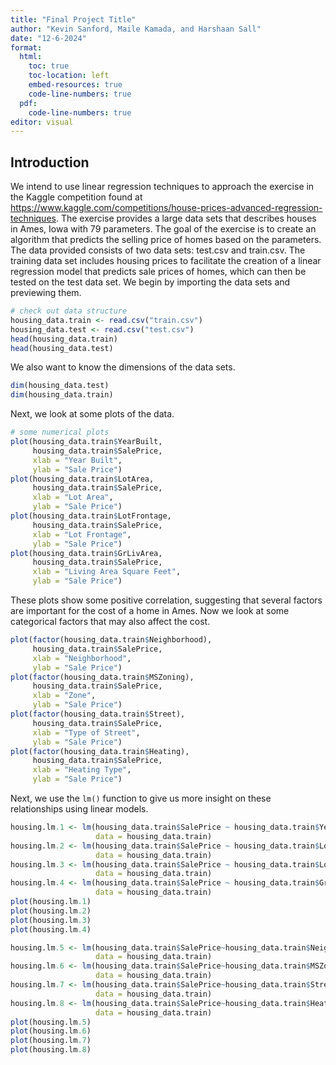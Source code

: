 ```yaml
---
title: "Final Project Title"
author: "Kevin Sanford, Maile Kamada, and Harshaan Sall"
date: "12-6-2024"
format:
  html:
    toc: true
    toc-location: left
    embed-resources: true
    code-line-numbers: true
  pdf:
    code-line-numbers: true
editor: visual
---
```


## Introduction

We intend to use linear regression techniques to approach the exercise in the Kaggle competition found at [https://www.kaggle.com/competitions/house-prices-advanced-regression-techniques](https://www.kaggle.com/competitions/house-prices-advanced-regression-techniques/data). The exercise provides a large data sets that describes houses in Ames, Iowa with 79 parameters. The goal of the exercise is to create an algorithm that predicts the selling price of homes based on the parameters. The data provided consists of two data sets: test.csv and train.csv. The training data set includes housing prices to facilitate the creation of a linear regression model that predicts sale prices of homes, which can then be tested on the test data set. We begin by importing the data sets and previewing them.

```r
# check out data structure
housing_data.train <- read.csv("train.csv")
housing_data.test <- read.csv("test.csv")
head(housing_data.train)
head(housing_data.test)
```

We also want to know the dimensions of the data sets.

```r
dim(housing_data.test)
dim(housing_data.train)
```

Next, we look at some plots of the data.

```r
# some numerical plots
plot(housing_data.train$YearBuilt,
     housing_data.train$SalePrice,
     xlab = "Year Built",
     ylab = "Sale Price")
plot(housing_data.train$LotArea,
     housing_data.train$SalePrice,
     xlab = "Lot Area",
     ylab = "Sale Price")
plot(housing_data.train$LotFrontage,
     housing_data.train$SalePrice,
     xlab = "Lot Frontage",
     ylab = "Sale Price")
plot(housing_data.train$GrLivArea,
     housing_data.train$SalePrice,
     xlab = "Living Area Square Feet",
     ylab = "Sale Price")
```

These plots show some positive correlation, suggesting that several factors are important for the cost of a home in Ames. Now we look at some categorical factors that may also affect the cost.

```r
plot(factor(housing_data.train$Neighborhood),
     housing_data.train$SalePrice,
     xlab = "Neighborhood",
     ylab = "Sale Price")
plot(factor(housing_data.train$MSZoning),
     housing_data.train$SalePrice,
     xlab = "Zone",
     ylab = "Sale Price")
plot(factor(housing_data.train$Street),
     housing_data.train$SalePrice,
     xlab = "Type of Street",
     ylab = "Sale Price")
plot(factor(housing_data.train$Heating),
     housing_data.train$SalePrice,
     xlab = "Heating Type",
     ylab = "Sale Price")
```

Next, we use the `lm()` function to give us more insight on these relationships using linear models.

```r
housing.lm.1 <- lm(housing_data.train$SalePrice ~ housing_data.train$YearBuilt,
                   data = housing_data.train)
housing.lm.2 <- lm(housing_data.train$SalePrice ~ housing_data.train$LotArea,
                   data = housing_data.train)
housing.lm.3 <- lm(housing_data.train$SalePrice ~ housing_data.train$LotFrontage,
                   data = housing_data.train)
housing.lm.4 <- lm(housing_data.train$SalePrice ~ housing_data.train$GrLivArea,
                   data = housing_data.train)
plot(housing.lm.1)
plot(housing.lm.2)
plot(housing.lm.3)
plot(housing.lm.4)
```

```r
housing.lm.5 <- lm(housing_data.train$SalePrice~housing_data.train$Neighborhood,
                   data = housing_data.train)
housing.lm.6 <- lm(housing_data.train$SalePrice~housing_data.train$MSZoning,
                   data = housing_data.train)
housing.lm.7 <- lm(housing_data.train$SalePrice~housing_data.train$Street,
                   data = housing_data.train)
housing.lm.8 <- lm(housing_data.train$SalePrice~housing_data.train$Heating,
                   data = housing_data.train)
plot(housing.lm.5)
plot(housing.lm.6)
plot(housing.lm.7)
plot(housing.lm.8)
```
